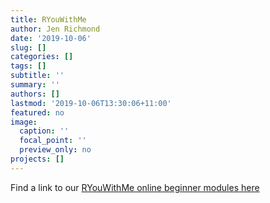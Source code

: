 ```yaml
---
title: RYouWithMe
author: Jen Richmond
date: '2019-10-06'
slug: []
categories: []
tags: []
subtitle: ''
summary: ''
authors: []
lastmod: '2019-10-06T13:30:06+11:00'
featured: no
image:
  caption: ''
  focal_point: ''
  preview_only: no
projects: []
---
```


Find a link to our [RYouWithMe online beginner modules here](/courses/workshop/_index/)

